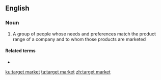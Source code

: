 ==English==

===Noun===
{{wikipedia}}
{{en-noun|head=[[target]] [[market]]}}

# A group of people whose needs and preferences match the product range of a company and to whom those products are marketed

====Related terms====
* {{l|en|target marketing}}

[[ku:target market]]
[[ta:target market]]
[[zh:target market]]